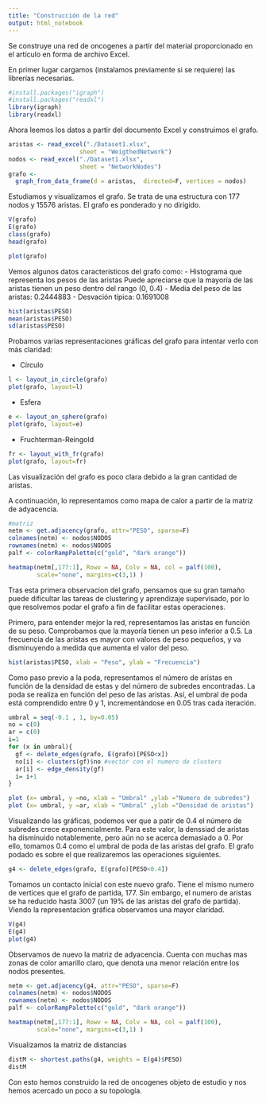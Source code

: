 ---
title: "Construcción de la red"
output: html_notebook
---

Se construye una red de oncogenes a partir del material proporcionado en el artículo en forma de archivo Excel.

En primer lugar cargamos (instalamos previamente si se requiere) las librerías necesarias. 
```{r}
#install.packages("igraph")
#install.packages("readxl")
library(igraph)
library(readxl)
```
Ahora leemos los datos a partir del documento Excel y construimos el grafo.
```{r}
aristas <- read_excel("./Dataset1.xlsx", 
                    sheet = "WeigthedNetwork")
nodos <- read_excel("./Dataset1.xlsx", 
                    sheet = "NetworkNodes")
grafo <- 
  graph_from_data_frame(d = aristas,  directed=F, vertices = nodos)
```

Estudiamos y visualizamos el grafo.
Se trata de una estructura con 177 nodos y 15576 aristas.
El grafo es ponderado y no dirigido. 
```{r}
V(grafo)
E(grafo)
class(grafo)
head(grafo)
```
```{r}
plot(grafo)
```

Vemos algunos datos característicos del grafo como:
- Histograma que representa los pesos de las aristas
  Puede apreciarse que la mayoría de las aristas tienen un peso dentro del rango (0, 0.4)
- Media del peso de las aristas: 0.2444883
- Desvación típica: 0.1691008
```{r}
hist(aristas$PESO)
mean(aristas$PESO)
sd(aristas$PESO)
```

Probamos varias representaciones gráficas del grafo para intentar verlo con más claridad:

- Círculo
```{r}
l <- layout_in_circle(grafo)
plot(grafo, layout=l)

```
- Esfera
```{r}
e <- layout_on_sphere(grafo)
plot(grafo, layout=e)
```
- Fruchterman-Reingold
```{r}
fr <- layout_with_fr(grafo)
plot(grafo, layout=fr)
```
Las visualización del grafo es poco clara debido a la gran cantidad de aristas.

A continuación, lo representamos como mapa de calor a partir de la matriz de adyacencia.
```{r}
#matriz
netm <- get.adjacency(grafo, attr="PESO", sparse=F)
colnames(netm) <- nodos$NODOS
rownames(netm) <- nodos$NODOS
palf <- colorRampPalette(c("gold", "dark orange")) 

heatmap(netm[,177:1], Rowv = NA, Colv = NA, col = palf(100), 
        scale="none", margins=c(3,1) )

```

Tras esta primera observacion del grafo, pensamos que su gran tamaño puede dificultar las tareas de clustering y aprendizaje supervisado, por lo que resolvemos podar el grafo a fin de facilitar estas operaciones.

Primero, para entender mejor la red, representamos las aristas en función de su peso. Comprobamos que la mayoría tienen un peso inferior a 0.5.
La frecuencia de las aristas es mayor con valores de peso pequeños, y va disminuyendo a medida que aumenta el valor del peso. 
```{r}
hist(aristas$PESO, xlab = "Peso", ylab = "Frecuencia")
```
Como paso previo a la poda, representamos el número de aristas en función de la densidad de estas y del número de subredes encontradas. 
La poda se realiza en función del peso de las aristas. Así, el umbral de poda está comprendido entre 0 y 1, incrementándose en 0.05 tras cada iteración. 
```{r}
umbral = seq(-0.1 , 1, by=0.05)
no = c(0)
ar = c(0)
i=1
for (x in umbral){
  gf <- delete_edges(grafo, E(grafo)[PESO<x])
  no[i] <- clusters(gf)$no #vector con el numero de clusters
  ar[i] <- edge_density(gf)
  i= i+1
}

plot (x= umbral, y =no, xlab = "Umbral" ,ylab ="Numero de subredes")
plot (x= umbral, y =ar, xlab = "Umbral" ,ylab ="Densidad de aristas")
```
Visualizando las gráficas, podemos ver que a patir de 0.4 el número de subredes crece exponencialmente. Para este valor, la denssiad de aristas ha disminuido notablemente, pero aún no se acerca demasiado a 0.
Por ello, tomamos 0.4 como el umbral de poda de las aristas del grafo. El grafo podado es sobre el que realizaremos las operaciones siguientes. 
```{r}
g4 <- delete_edges(grafo, E(grafo)[PESO<0.4])
```
Tomamos un contacto inicial con este nuevo grafo.
Tiene el mismo numero de vertices que el grafo de partida, 177.
Sin embargo, el numero de aristas se ha reducido hasta 3007 (un 19% de las aristas del grafo de partida).
Viendo la representacion gráfica observamos una mayor claridad. 
```{r}
V(g4)
E(g4)
plot(g4)
```
Observamos de nuevo la matriz de adyacencia.
Cuenta con muchas mas zonas de color amarillo claro, que denota una menor relación entre los nodos presentes.
```{r}
netm <- get.adjacency(g4, attr="PESO", sparse=F)
colnames(netm) <- nodos$NODOS
rownames(netm) <- nodos$NODOS
palf <- colorRampPalette(c("gold", "dark orange")) 

heatmap(netm[,177:1], Rowv = NA, Colv = NA, col = palf(100), 
        scale="none", margins=c(3,1) )
```
Visualizamos la matriz de distancias
```{r}
distM <- shortest.paths(g4, weights = E(g4)$PESO)
distM
```

Con esto hemos construido la red de oncogenes objeto de estudio y nos hemos acercado un poco a su topología. 